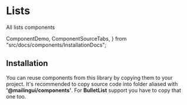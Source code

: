 # Lists

All lists components

  ComponentDemo,
  ComponentSourceTabs,
} from "src/docs/components/InstallationDocs";

<ComponentDemo type="lists" />

## Installation

You can reuse components from this library by copying them to your project.
It's recommended to copy source code into folder aliased with **'@mailingui/components'**.
For **BulletList** support you have to copy that one too.

<ComponentSourceTabs type="lists" />
